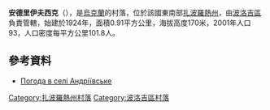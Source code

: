 {{coord|47|21|15|N|36|4|12|E|scale:100000|display=title}}

'''安德里伊夫西克'''（{{lang-uk|Андріївське}}），是[[烏克蘭|烏克蘭]]的村落，位於該國東南部[[扎波羅熱州|扎波羅熱州]]，由[[波洛吉區|波洛吉區]]負責管轄，始建於1924年，面積0.91平方公里，海拔高度170米，2001年人口93，人口密度每平方公里101.8人。

==參考資料==
* [http://weather.in.ua/ua/zaporozhskaja/207 Погода в селі Андріївське] {{Wayback|url=http://weather.in.ua/ua/zaporozhskaja/207 |date=20201126204259 }}

[[Category:扎波羅熱州村落|Category:扎波羅熱州村落]]
[[Category:波洛吉區村落|Category:波洛吉區村落]]


{{Zaporizhia-geo-stub}}